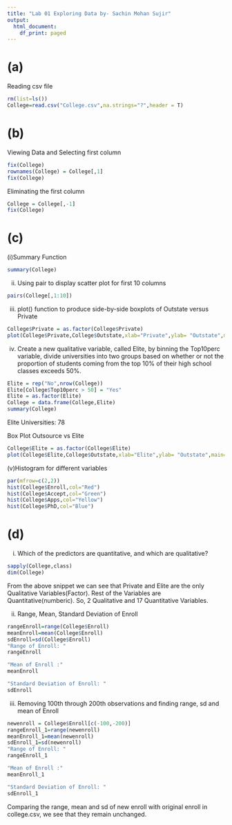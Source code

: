```yaml
---
title: "Lab 01 Exploring Data by- Sachin Mohan Sujir"
output:
  html_document:
    df_print: paged
---
```


# (a) 

Reading csv file

```r
rm(list=ls())
College=read.csv("College.csv",na.strings="?",header = T)
```

# (b) 

Viewing Data and Selecting first column

```r
fix(College)
rownames(College) = College[,1]
fix(College)
```


Eliminating the first column

```r
College = College[,-1]
fix(College)
```

# (c)

(i)Summary Function

```r
summary(College)
```

(ii) Using pair to display scatter plot for first 10 columns

```r
pairs(College[,1:10])
```

(iii) plot() function to produce side-by-side boxplots of Outstate versus
Private

```r
College$Private = as.factor(College$Private)
plot(College$Private,College$Outstate,xlab="Private",ylab= "Outstate",main="Boxplot: Outstate vs Private")
```

(iv) Create a new qualitative variable, called Elite, by binning the Top10perc variable, divide universities into two groups based on whether or
not the proportion of students coming from the top 10% of their high school
classes exceeds 50%.

```r
Elite = rep("No",nrow(College))
Elite[College$Top10perc > 50] = "Yes"
Elite = as.factor(Elite)
College = data.frame(College,Elite)
summary(College)

```

Elite Universities: 78

Box Plot Outsource vs Elite

```r
College$Elite = as.factor(College$Elite)
plot(College$Elite,College$Outstate,xlab="Elite",ylab= "Outstate",main="Boxplot: Outstate vs Elite")
```

(v)Histogram for different variables

```r
par(mfrow=c(2,2))
hist(College$Enroll,col="Red")
hist(College$Accept,col="Green")
hist(College$Apps,col="Yellow")
hist(College$PhD,col="Blue")
```

# (d)
(i) Which of the predictors are quantitative, and which are qualitative?

```r
sapply(College,class)
dim(College)
```

From the above snippet we can see that Private and Elite are the only Qualitative Variables(Factor). Rest of the Variables are Quantitative(numberic). So, 2 Qualitative and 17 Quantitative Variables.

(ii) Range, Mean, Standard Deviation of Enroll

```r
rangeEnroll=range(College$Enroll)
meanEnroll=mean(College$Enroll)
sdEnroll=sd(College$Enroll)
"Range of Enroll: " 
rangeEnroll

"Mean of Enroll :"
meanEnroll

"Standard Deviation of Enroll: "
sdEnroll
```

(iii) Removing 100th through 200th observations and finding range, sd and mean of Enroll

```r
newenroll = College$Enroll[c(-100,-200)]
rangeEnroll_1=range(newenroll)
meanEnroll_1=mean(newenroll)
sdEnroll_1=sd(newenroll)
"Range of Enroll: " 
rangeEnroll_1

"Mean of Enroll :"
meanEnroll_1

"Standard Deviation of Enroll: "
sdEnroll_1

```

Comparing the range, mean and sd of new enroll with original enroll in college.csv, we see that they remain unchanged.



